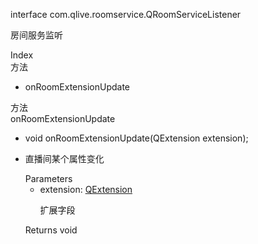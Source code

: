 <link rel="stylesheet" type="text/css" href="https://docs.qnsdk.com/styles/doc-v4-api.css" />
<div class="rtc-doc rtc-doc-page" id="rtc-doc">
<section class="rtc-doc-panel rtc-doc-describe rtc-doc-note">
                <p>interface com.qlive.roomservice.QRoomServiceListener</p>
                <p>房间服务监听</p>
</section>
            <div class="rtc-doc-page-wrap">Index</div>
<section class="rtc-doc-panel">
        <div class="rtc-doc-page-title">方法</div>
        <ul class="rtc-doc-catalogue">
                <li><a onClick='document.location.replace(`${document.location.protocol}//${document.location.host}${document.location.pathname}${document.location.search}#onRoomExtensionUpdate`)'>onRoomExtensionUpdate</a></li>
        </ul>
</section>
<div class="rtc-doc-page-wrap">方法</div>
<section class="rtc-doc-panel">
<div class="rtc-doc-page-title rtc-doc-antor" id="onRoomExtensionUpdate">onRoomExtensionUpdate</div>
<ul class="rtc-doc-page-container">
        <li class="rtc-doc-sign-signature">
void onRoomExtensionUpdate(QExtension extension);</li>
    </li>
<li class="rtc-doc-page-description">
    <div class="rtc-doc-desc-wrap">
        <p>直播间某个属性变化</p>
    </div>
<div class="rtc-doc-parameters-title">Parameters</div>
<ul class="rtc-doc-parameters">
    <li>
        <div>
            extension: <a href='https://developer.qiniu.com/lowcode/api/12059/QExtension'>QExtension</a>
        </div>
                <p>扩展字段</p>
    </li>
</ul>
    <div class="rtc-doc-returns-title">Returns <span>void</span></div>
</li>
</ul>
</section>
</div>


